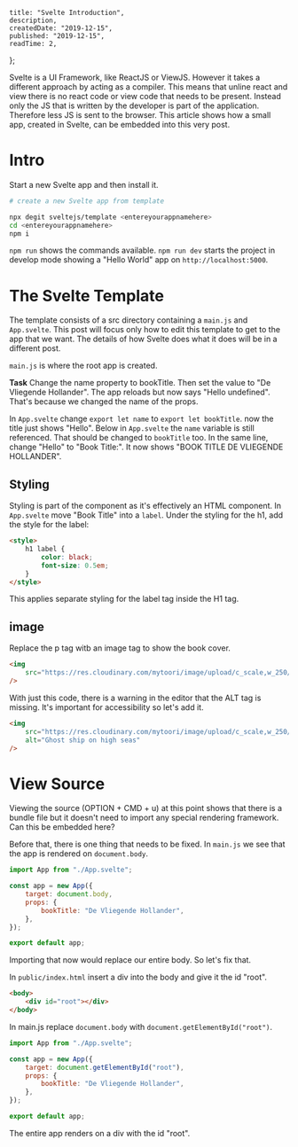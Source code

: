 

    title: "Svelte Introduction",
    description,
    createdDate: "2019-12-15",
    published: "2019-12-15",
    readTime: 2,
};


Svelte is a UI Framework, like ReactJS or ViewJS. However it takes a different approach by acting as a compiler. This means that unline react and view there is no react code or view code that needs to be present. Instead only the JS that is written by the developer is part of the application. Therefore less JS is sent to the browser.
This article shows how a small app, created in Svelte, can be embedded into this very post.

# Intro

Start a new Svelte app and then install it.

```bash
# create a new Svelte app from template

npx degit sveltejs/template <entereyourappnamehere>
cd <entereyourappnamehere>
npm i
```

`npm run` shows the commands available.
`npm run dev` starts the project in develop mode showing a "Hello World" app on `http://localhost:5000`.

# The Svelte Template

The template consists of a src directory containing a `main.js` and `App.svelte`. This post will focus only how to edit this template to get to the app that we want. The details of how Svelte does what it does will be in a different post.

`main.js` is where the root app is created.

**Task**
Change the name property to bookTitle. Then set the value to "De Vliegende Hollander".
The app reloads but now says "Hello undefined". That's because we changed the name of the props.

In `App.svelte` change `export let name` to `export let bookTitle`.
now the title just shows "Hello". Below in `App.svelte` the `name` variable is still referenced. That should be changed to `bookTitle` too. In the same line, change "Hello" to "Book Title:".
It now shows "BOOK TITLE DE VLIEGENDE HOLLANDER".

## Styling

Styling is part of the component as it's effectively an HTML component. In `App.svelte` move "Book Title" into a `label`. Under the styling for the h1, add the style for the label:

```html
<style>
    h1 label {
        color: black;
        font-size: 0.5em;
    }
</style>
```

This applies separate styling for the label tag inside the H1 tag.

## image

Replace the p tag witb an image tag to show the book cover.

```html
<img
    src="https://res.cloudinary.com/mytoori/image/upload/c_scale,w_250/v1558464997/mytoori/covers/devliegendehollander.jpg"
/>
```

With just this code, there is a warning in the editor that the ALT tag is missing. It's important for accessibility so let's add it.

```html
<img
    src="https://res.cloudinary.com/mytoori/image/upload/c_scale,w_250/v1558464997/mytoori/covers/devliegendehollander.jpg"
    alt="Ghost ship on high seas"
/>
```

# View Source

Viewing the source (OPTION + CMD + u) at this point shows that there is a bundle file but it doesn't need to import any special rendering framework.
Can this be embedded here?

Before that, there is one thing that needs to be fixed. In `main.js` we see that the app is rendered on `document.body`.

```javascript
import App from "./App.svelte";

const app = new App({
    target: document.body,
    props: {
        bookTitle: "De Vliegende Hollander",
    },
});

export default app;
```

Importing that now would replace our entire body. So let's fix that.

In `public/index.html` insert a div into the body and give it the id "root".

```html
<body>
    <div id="root"></div>
</body>
```

In main.js replace `document.body` with `document.getElementById("root")`.

```javascript
import App from "./App.svelte";

const app = new App({
    target: document.getElementById("root"),
    props: {
        bookTitle: "De Vliegende Hollander",
    },
});

export default app;
```

The entire app renders on a div with the id "root".
